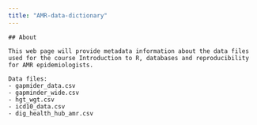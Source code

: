 ```yaml
---
title: "AMR-data-dictionary"
---
```


```         
## About  

This web page will provide metadata information about the data files used for the course Introduction to R, databases and reproducibility for AMR epidemiologists.
```

```         
Data files: 
- gapmider_data.csv 
- gapminder_wide.csv 
- hgt_wgt.csv 
- icd10_data.csv 
- dig_health_hub_amr.csv
```

\

